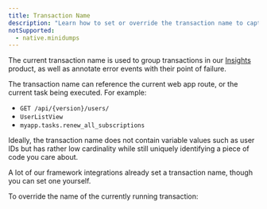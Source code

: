 ```yaml
---
title: Transaction Name
description: "Learn how to set or override the transaction name to capture the user and gain critical pieces of information that construct a unique identity in Sentry."
notSupported:
  - native.minidumps
---
```


The current transaction name is used to group transactions in our
[Insights](/product/insights/) product, as well as annotate error events
with their point of failure.

The transaction name can reference the current web app route, or the current
task being executed. For example:

- `GET /api/{version}/users/`
- `UserListView`
- `myapp.tasks.renew_all_subscriptions`

Ideally, the transaction name does not contain variable values such as user
IDs but has rather low cardinality while still uniquely identifying a piece of
code you care about.

A lot of our framework integrations already set a transaction name, though you can set one yourself.

To override the name of the currently running transaction:

<PlatformContent includePath="enriching-events/set-transaction-name" />
